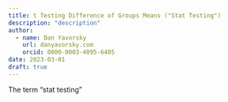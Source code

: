 ```yaml
---
title: t Testing Difference of Groups Means ("Stat Testing")
description: "description"
author:
  - name: Dan Yavorsky
    url: danyavorsky.com
    orcid: 0000-0003-4095-6405
date: 2023-03-01
draft: true
---
```


The term "stat testing"

